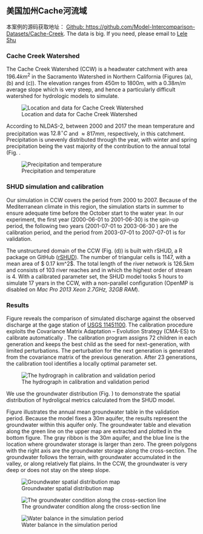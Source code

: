 ## 美国加州Cache河流域

本案例的源码获取地址：
<!-- [![DOI](https://zenodo.org/badge/226413148.svg)](https://zenodo.org/badge/latestdoi/226413148) and -->
[Github: https://github.com/Model-Intercomparison-Datasets/Cache-Creek](https://github.com/Model-Intercomparison-Datasets/Cache-Creek). The data is big. If you need, please email to [Lele Shu](mailto:shulele@lzb.ac.cn)


### Cache Creek Watershed

The Cache Creek Watershed (CCW) is a headwater catchment with area $196.4 km^2$  in the Sacramento Watershed in Northern California (Figures \ref{fig:sh} (a), (b) and (c)). The elevation ranges from $450 m$ to $1800 m$, with a $0.38 m/m$ average slope which is very steep, and hence a particularly difficult watershed for hydrologic models to simulate.

![Location and data for Cache Creek Watershed](Fig/Example/CacheCreek/sac5_map.png)

According to NLDAS-2, between 2000 and 2017 the mean temperature and precipitation was $12.8 ^\circ C$ and $\approx 817 mm$, respectively, in this catchment. Precipitation is unevenly distributed through the year, with winter and spring precipitation being the vast majority of the contribution to the annual total (Fig. \ref{fig:sh_pt}.

![Precipitation and temperature](Fig/Example/CacheCreek/sac5_PT.png)

### SHUD simulation and calibration

Our simulation in CCW covers the period from 2000 to 2007. Because of the Mediterranean climate in this region, the simulation starts in summer to ensure adequate time before the October start to the water year. In our experiment, the first year (2000-06-01 to 2001-06-30) is the spin-up period, the following two years (2001-07-01 to 2003-06-30 ) are the calibration period, and the period from 2003-07-01 to 2007-07-01 is for validation.

The unstructured domain of the CCW (Fig. \ref{fig:sh} (d)) is built with rSHUD, a R package on GitHub ([rSHUD]( https://github.com/shud-system/rSHUD)). The number of triangular cells is 1147, with a mean area of $ 0.17 km^2$. The total length of the river network is $126.5 km$ and consists of 103 river reaches and in which the highest order of stream is 4. With a calibrated parameter set, the SHUD model tooks 5 hours to simulate 17 years in the CCW, with a non-parallel configuration (OpenMP is disabled on *Mac Pro 2013 Xeon 2.7GHz, 32GB RAM*).

### Results

Figure \ref{fig:sh_calib} reveals the comparison of simulated discharge against the observed discharge at the gage station of [USGS 11451100](https://waterdata.usgs.gov/ca/nwis/uv/?site_no=11451100).
The calibration procedure exploits the Covariance Matrix Adaptation -- Evolution Strategy (CMA-ES) to calibrate automatically \citep{Hansen2016}. The calibration program assigns 72 children in each generation and keeps the best child as the seed for next-generation, with limited perturbations. The perturbation for the next generation is generated from the covariance matrix of the previous generation. After 23 generations, the calibration tool identifies a locally optimal parameter set.

![The hydrograph in calibration and validation period](Fig/Example/CacheCreek/sac5_hydrograph_daily.png)

We use the groundwater distribution (Fig. \ref{fig:sh_gw}) to demonstrate the spatial distribution of hydroligcal metrics calculated from the SHUD model.

Figure \ref{fig:sh_gw} illustrates the annual mean groundwater table in the validation period. Because the model fixes a $30 m$ aquifer, the results represent the groundwater within this aquifer only.
 The groundwater table and elevation along the green line on the upper map are extracted and plotted in the bottom figure. The gray ribbon is the $30 m$ aquifer, and the blue line is the location where groundwater storage is larger than zero. The green polygons with the right axis are the groundwater storage along the cross-section.  The groundwater follows the terrain, with groundwater accumulated in the valley, or along relatively flat plains. In the CCW, the groundwater is very deep or does not stay on the steep slope.


![Groundwater spatial distribution map](Fig/Example/CacheCreek/sac5_rgw.png)

![The groundwater condition along the cross-section line](Fig/Example/CacheCreek/sac5_sgw.png)

![Water balance in the simulation period](Fig/Example/CacheCreek/sac5_wb.png)

